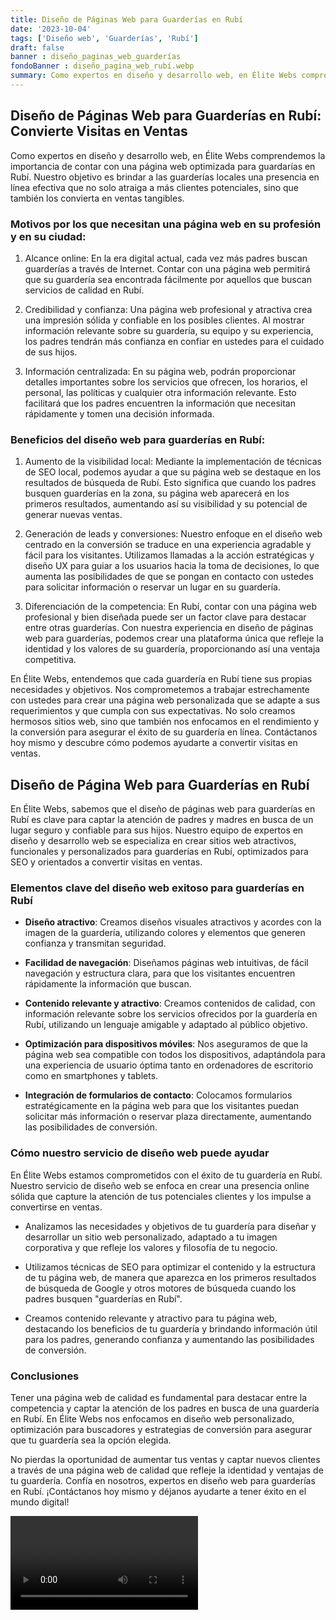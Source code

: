 ```yaml
---
title: Diseño de Páginas Web para Guarderías en Rubí
date: '2023-10-04'
tags: ['Diseño web', 'Guarderías', 'Rubí']
draft: false
banner : diseño_paginas_web_guarderías
fondoBanner : diseño_pagina_web_rubí.webp
summary: Como expertos en diseño y desarrollo web, en Élite Webs comprendemos la importancia de contar con una página web optimizada para guardarías en Rubí. Nuestro objetivo es brindar a las guarderías locales una presencia en línea efectiva que no solo atraiga a más clientes potenciales, sino que también los convierta en ventas tangibles.
---
```


## Diseño de Páginas Web para Guarderías en Rubí: Convierte Visitas en Ventas

Como expertos en diseño y desarrollo web, en Élite Webs comprendemos la importancia de contar con una página web optimizada para guardarías en Rubí. Nuestro objetivo es brindar a las guarderías locales una presencia en línea efectiva que no solo atraiga a más clientes potenciales, sino que también los convierta en ventas tangibles.

### Motivos por los que necesitan una página web en su profesión y en su ciudad:
1. Alcance online: En la era digital actual, cada vez más padres buscan guarderías a través de Internet. Contar con una página web permitirá que su guardería sea encontrada fácilmente por aquellos que buscan servicios de calidad en Rubí.

2. Credibilidad y confianza: Una página web profesional y atractiva crea una impresión sólida y confiable en los posibles clientes. Al mostrar información relevante sobre su guardería, su equipo y su experiencia, los padres tendrán más confianza en confiar en ustedes para el cuidado de sus hijos.

3. Información centralizada: En su página web, podrán proporcionar detalles importantes sobre los servicios que ofrecen, los horarios, el personal, las políticas y cualquier otra información relevante. Esto facilitará que los padres encuentren la información que necesitan rápidamente y tomen una decisión informada.

### Beneficios del diseño web para guarderías en Rubí:
1. Aumento de la visibilidad local: Mediante la implementación de técnicas de SEO local, podemos ayudar a que su página web se destaque en los resultados de búsqueda de Rubí. Esto significa que cuando los padres busquen guarderías en la zona, su página web aparecerá en los primeros resultados, aumentando así su visibilidad y su potencial de generar nuevas ventas.

2. Generación de leads y conversiones: Nuestro enfoque en el diseño web centrado en la conversión se traduce en una experiencia agradable y fácil para los visitantes. Utilizamos llamadas a la acción estratégicas y diseño UX para guiar a los usuarios hacia la toma de decisiones, lo que aumenta las posibilidades de que se pongan en contacto con ustedes para solicitar información o reservar un lugar en su guardería.

3. Diferenciación de la competencia: En Rubí, contar con una página web profesional y bien diseñada puede ser un factor clave para destacar entre otras guarderías. Con nuestra experiencia en diseño de páginas web para guarderías, podemos crear una plataforma única que refleje la identidad y los valores de su guardería, proporcionando así una ventaja competitiva.

En Élite Webs, entendemos que cada guardería en Rubí tiene sus propias necesidades y objetivos. Nos comprometemos a trabajar estrechamente con ustedes para crear una página web personalizada que se adapte a sus requerimientos y que cumpla con sus expectativas. No solo creamos hermosos sitios web, sino que también nos enfocamos en el rendimiento y la conversión para asegurar el éxito de su guardería en línea. Contáctanos hoy mismo y descubre cómo podemos ayudarte a convertir visitas en ventas.

<GifSeo />

<Cta />

## Diseño de Página Web para Guarderías en Rubí

En Élite Webs, sabemos que el diseño de páginas web para guarderías en Rubí es clave para captar la atención de padres y madres en busca de un lugar seguro y confiable para sus hijos. Nuestro equipo de expertos en diseño y desarrollo web se especializa en crear sitios web atractivos, funcionales y personalizados para guarderías en Rubí, optimizados para SEO y orientados a convertir visitas en ventas.

### Elementos clave del diseño web exitoso para guarderías en Rubí

- **Diseño atractivo**: Creamos diseños visuales atractivos y acordes con la imagen de la guardería, utilizando colores y elementos que generen confianza y transmitan seguridad.

- **Facilidad de navegación**: Diseñamos páginas web intuitivas, de fácil navegación y estructura clara, para que los visitantes encuentren rápidamente la información que buscan.

- **Contenido relevante y atractivo**: Creamos contenidos de calidad, con información relevante sobre los servicios ofrecidos por la guardería en Rubí, utilizando un lenguaje amigable y adaptado al público objetivo.

- **Optimización para dispositivos móviles**: Nos aseguramos de que la página web sea compatible con todos los dispositivos, adaptándola para una experiencia de usuario óptima tanto en ordenadores de escritorio como en smartphones y tablets.

- **Integración de formularios de contacto**: Colocamos formularios estratégicamente en la página web para que los visitantes puedan solicitar más información o reservar plaza directamente, aumentando las posibilidades de conversión.

### Cómo nuestro servicio de diseño web puede ayudar

En Élite Webs estamos comprometidos con el éxito de tu guardería en Rubí. Nuestro servicio de diseño web se enfoca en crear una presencia online sólida que capture la atención de tus potenciales clientes y los impulse a convertirse en ventas.

- Analizamos las necesidades y objetivos de tu guardería para diseñar y desarrollar un sitio web personalizado, adaptado a tu imagen corporativa y que refleje los valores y filosofía de tu negocio.

- Utilizamos técnicas de SEO para optimizar el contenido y la estructura de tu página web, de manera que aparezca en los primeros resultados de búsqueda de Google y otros motores de búsqueda cuando los padres busquen "guarderías en Rubí".

- Creamos contenido relevante y atractivo para tu página web, destacando los beneficios de tu guardería y brindando información útil para los padres, generando confianza y aumentando las posibilidades de conversión.

### Conclusiones

Tener una página web de calidad es fundamental para destacar entre la competencia y captar la atención de los padres en busca de una guardería en Rubí. En Élite Webs nos enfocamos en diseño web personalizado, optimización para buscadores y estrategias de conversión para asegurar que tu guardería sea la opción elegida.

No pierdas la oportunidad de aumentar tus ventas y captar nuevos clientes a través de una página web de calidad que refleje la identidad y ventajas de tu guardería. Confía en nosotros, expertos en diseño web para guarderías en Rubí. ¡Contáctanos hoy mismo y déjanos ayudarte a tener éxito en el mundo digital!

<Video />

<CtaBot job='Guarderías' city='Rubí'/>

<Gmaps query='Rubí+españa+maps' />